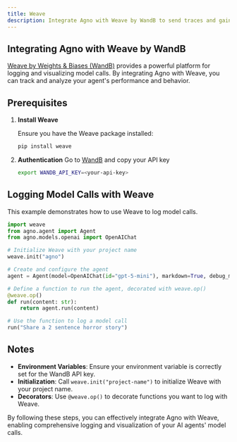 ```yaml
---
title: Weave
description: Integrate Agno with Weave by WandB to send traces and gain insights into your agent's performance.
---
```


## Integrating Agno with Weave by WandB

[Weave by Weights & Biases (WandB)](https://weave-docs.wandb.ai/) provides a powerful platform for logging and visualizing model calls. By integrating Agno with Weave, you can track and analyze your agent's performance and behavior.

## Prerequisites

1. **Install Weave**

   Ensure you have the Weave package installed:

   ```bash
   pip install weave
   ```

2. **Authentication**
   Go to [WandB](https://wandb.ai) and copy your API key
   ```bash
   export WANDB_API_KEY=<your-api-key>
   ```

## Logging Model Calls with Weave

This example demonstrates how to use Weave to log model calls.

```python
import weave
from agno.agent import Agent
from agno.models.openai import OpenAIChat

# Initialize Weave with your project name
weave.init("agno")

# Create and configure the agent
agent = Agent(model=OpenAIChat(id="gpt-5-mini"), markdown=True, debug_mode=True)

# Define a function to run the agent, decorated with weave.op()
@weave.op()
def run(content: str):
    return agent.run(content)

# Use the function to log a model call
run("Share a 2 sentence horror story")
```

## Notes

- **Environment Variables**: Ensure your environment variable is correctly set for the WandB API key.
- **Initialization**: Call `weave.init("project-name")` to initialize Weave with your project name.
- **Decorators**: Use `@weave.op()` to decorate functions you want to log with Weave.

By following these steps, you can effectively integrate Agno with Weave, enabling comprehensive logging and visualization of your AI agents' model calls.